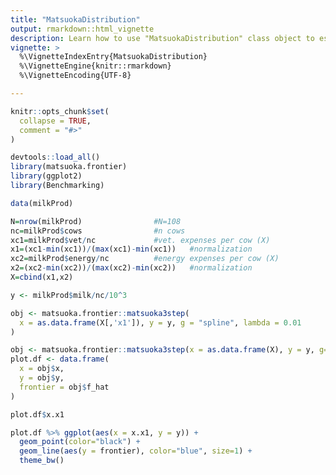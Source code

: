 ```yaml
---
title: "MatsuokaDistribution"
output: rmarkdown::html_vignette
description: Learn how to use "MatsuokaDistribution" class object to estimate the production frontier
vignette: >
  %\VignetteIndexEntry{MatsuokaDistribution}
  %\VignetteEngine{knitr::rmarkdown}
  %\VignetteEncoding{UTF-8}

---
```


```r
knitr::opts_chunk$set(
  collapse = TRUE,
  comment = "#>"
)
```

```r
devtools::load_all()
library(matsuoka.frontier)
library(ggplot2)
library(Benchmarking)

data(milkProd)

N=nrow(milkProd)                #N=108
nc=milkProd$cows                #n cows
xc1=milkProd$vet/nc             #vet. expenses per cow (X)
x1=(xc1-min(xc1))/(max(xc1)-min(xc1))   #normalization 
xc2=milkProd$energy/nc          #energy expenses per cow (X)
x2=(xc2-min(xc2))/(max(xc2)-min(xc2))   #normalization
X=cbind(x1,x2)

y <- milkProd$milk/nc/10^3 

obj <- matsuoka.frontier::matsuoka3step(
  x = as.data.frame(X[,'x1']), y = y, g = "spline", lambda = 0.01
)

obj <- matsuoka.frontier::matsuoka3step(x = as.data.frame(X), y = y, g="gam")
plot.df <- data.frame(
  x = obj$x,
  y = obj$y,
  frontier = obj$f_hat
) 

plot.df$x.x1

plot.df %>% ggplot(aes(x = x.x1, y = y)) +
  geom_point(color="black") +
  geom_line(aes(y = frontier), color="blue", size=1) +
  theme_bw()
```
